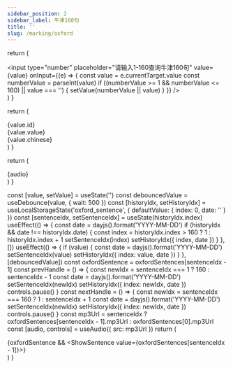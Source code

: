 ```yaml
---
sidebar_position: 2
sidebar_label: 牛津160句
title: ''
slug: /marking/oxford
---
```



  return (
    <div className={styles.searchContainer}>
      <input
        type="number"
        placeholder="请输入1-160查询牛津160句"
        value={value}
        onInput={(e) => {
          const value = e.currentTarget.value
          const numberValue = parseInt(value)
          if ((numberValue >= 1 && numberValue <= 160) || value === '') {
            setValue(numberValue || value)
          }
        }}
      />
    </div>
  )
}

  return (
    <div className={styles.sentenceContainer}>
      <div className={styles.sentenceIndex}>{value.id}</div>
      <div className={styles.sentenceContent}>
        <div>{value.value}</div>
        <div>{value.chinese}</div>
      </div>
    </div>
  )
}

  return (
    <div className={styles.sentenceBtnContainer}>
      <PrevIcon className={styles.prevBtn} onClick={prevHandle} />
      {audio}
      <NextIcon className={styles.nextBtn} onClick={nextHandle} />
    </div>
  )
}

  const [value, setValue] = useState('')
  const debouncedValue = useDebounce(value, { wait: 500 })
  const [historyIdx, setHistoryIdx] = useLocalStorageState('oxford_sentence', {
    defaultValue: { index: 0, date: '' }
  })
  const [sentenceIdx, setSentenceIdx] = useState(historyIdx.index)
  useEffect(() => {
    const date = dayjs().format('YYYY-MM-DD')
    if (historyIdx && date !== historyIdx.date) {
      const index = historyIdx.index > 160 ? 1 : historyIdx.index + 1
      setSentenceIdx(index)
      setHistoryIdx({ index, date })
    }
  }, [])
  useEffect(() => {
    if (value) {
      const date = dayjs().format('YYYY-MM-DD')
      setSentenceIdx(value)
      setHistoryIdx({ index: value, date })
    }
  }, [debouncedValue])
  const oxfordSentence = oxfordSentences[sentenceIdx - 1]
  const prevHandle = () => {
    const newIdx = sentenceIdx === 1 ? 160 : sentenceIdx - 1
    const date = dayjs().format('YYYY-MM-DD')
    setSentenceIdx(newIdx)
    setHistoryIdx({ index: newIdx, date })
    controls.pause()
  }
  const nextHandle = () => {
    const newIdx = sentenceIdx === 160 ? 1 : sentenceIdx + 1
    const date = dayjs().format('YYYY-MM-DD')
    setSentenceIdx(newIdx)
    setHistoryIdx({ index: newIdx, date })
    controls.pause()
  }
  const mp3Url = sentenceIdx ? oxfordSentences[sentenceIdx - 1].mp3Url : oxfordSentences[0].mp3Url
  const [audio, controls] = useAudio({ src: mp3Url })
  return (
    <div>
      <SearchBar value={value} setValue={setValue}></SearchBar>
      {oxfordSentence && <ShowSentence value={oxfordSentences[sentenceIdx - 1]}></ShowSentence>}
      <SentenceBtn prevHandle={prevHandle} nextHandle={nextHandle} audio={audio}></SentenceBtn>
    </div>
  )
}

<OxfordSentence></OxfordSentence>
